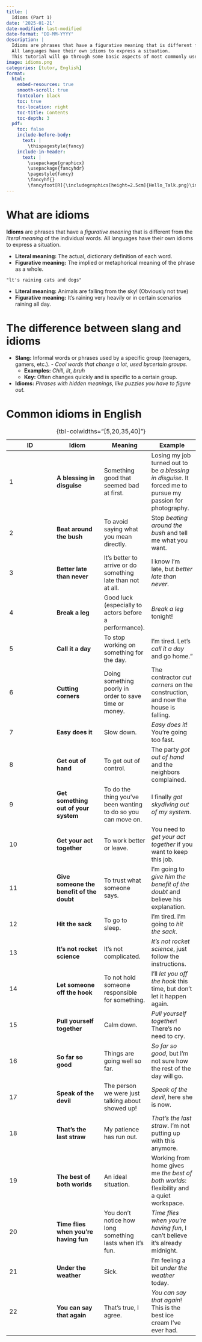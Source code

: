 ```yaml
---
title: |
  Idioms (Part 1)
date: '2025-01-21'
date-modified: last-modified
date-format: "DD-MM-YYYY"
description: |
  Idioms are phrases that have a figurative meaning that is different from the literal meaning of the individual words. 
  All languages have their own idioms to express a situation. 
  This tutorial will go through some basic aspects of most commonly used idioms in English.
image: idioms.png
categories: [tutor, English]
format: 
  html:
    embed-resources: true
    smooth-scroll: true
    fontcolor: black
    toc: true
    toc-location: right
    toc-title: Contents
    toc-depth: 3
  pdf:
    toc: false
    include-before-body: 
      text: |
        \thispagestyle{fancy}
    include-in-header: 
      text: |
        \usepackage{graphicx}
        \usepackage{fancyhdr}
        \pagestyle{fancy}
        \fancyhf{} 
        \fancyfoot[R]{\includegraphics[height=2.5cm]{Hello_Talk.png}\includegraphics[height=2.5cm]{Red_Note.png}}
---
```


# What are idioms

**Idioms** are phrases that have a *figurative meaning* that is different from the *literal meaning* of the individual words. All languages have their own idioms to express a situation.

- **Literal meaning:** The actual, dictionary definition of each word.
- **Figurative meaning:** The implied or metaphorical meaning of the phrase as a whole.

`"lt's raining cats and dogs"`

- **Literal meaning:** Animals are falling from the sky! (Obviously not true)
- **Figurative meaning:** lt's raining very heavily or in certain scenarios raining all day.

# The difference between slang and idioms
- **Slang:** Informal words or phrases used by a specific group (teenagers, gamers, etc.). - *Cool words that change a lot, used bycertain groups.*
  - **Examples:**  *Chill*, *lit*, *bruh*
  - **Key:**  Often changes quickly and is specific to a certain group.
- **Idioms:**  *Phrases with hidden meanings, like puzzles you have to figure out.*

# Common idioms in English

ID|Idiom|Meaning|Example
-|-|-|-
1|**A blessing in disguise**|Something good that seemed bad at first.|Losing my job turned out to be *a blessing in disguise*. It forced me to pursue my passion for photography.
2|**Beat around the bush**|To avoid saying what you mean directly.|Stop *beating around the bush* and tell me what you want.
3|**Better late than never**|It's better to arrive or do something late than not at all.| I know I'm late, but *better late than never*.
4|**Break a leg**|Good luck (especially to actors before a performance).|*Break a leg* tonight!
5|**Call it a day**|To stop working on something for the day.|I'm tired. Let's *call it a day* and go home."
6|**Cutting corners**|Doing something poorly in order to save time or money.|The contractor *cut corners* on the construction, and now the house is falling.
7|**Easy does it**|Slow down.|*Easy does it*! You're going too fast.
8|**Get out of hand**|To get out of control.|The party *got out of hand* and the neighbors complained.
9|**Get something out of your system**|To do the thing you've been wanting to do so you can move on.|I finally *got skydiving out of my system*.
10|**Get your act together**|To work better or leave.|You need to *get your act together* if you want to keep this job.
11|**Give someone the benefit of the doubt**|To trust what someone says.|I'm going to *give him the benefit of the doubt* and believe his explanation.
12|**Hit the sack**|To go to sleep.|I'm tired. I'm going to *hit the sack*.
13|**It's not rocket science**|It's not complicated.|*It's not rocket science*, just follow the instructions.
14|**Let someone off the hook**|To not hold someone responsible for something.|I'll *let you off the hook* this time, but don't let it happen again.
15|**Pull yourself together**|Calm down.|*Pull yourself together*! There's no need to cry.
16|**So far so good**|Things are going well so far.|*So far so good*, but I'm not sure how the rest of the day will go.
17|**Speak of the devil**|The person we were just talking about showed up!|*Speak of the devil*, here she is now.
18|**That's the last straw**|My patience has run out.|*That's the last straw*. I'm not putting up with this anymore.
19|**The best of both worlds**|An ideal situation.|Working from home gives me *the best of both worlds*: flexibility and a quiet workspace.
20|**Time flies when you're having fun**| You don't notice how long something lasts when it's fun.|*Time flies when you're having fun*, I can't believe it's already midnight.
21|**Under the weather**|Sick.|I'm feeling a bit *under the weather* today.
22|**You can say that again**|That's true, I agree.|*You can say that again*! This is the best ice cream I've ever had.
: {tbl-colwidths="[5,20,35,40]"}